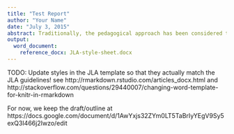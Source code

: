```yaml
---
title: "Test Report"
author: "Your Name"
date: "July 3, 2015"
abstract: Traditionally, the pedagogical approach has been considered the main component responsible for the learning outcomes of a lesson. However, research has also shown the importance of teachers' specific actions and discourse in this regard, especially in authentic face-to-face settings, where unexpected events and opportunities often emerge. So far, this teacher orchestration has been studied through observational analyses and subsequent coding by human experts, but such analyses of teaching practice are not scalable, and cannot be expected to directly benefit practitioners (e.g., for reflection on their everyday practice). In order to help practitioners and researchers in understanding the influence of orchestration in learning in a scalable manner, in this paper we present a method for the automated extraction of the teacher activities and social plane of interaction (also known as an 'orchestration graph'), leveraging machine learning methods and multimodal data gathering with wearable sensors. Our results, based on a dataset of 12 sessions from 2 different teachers, recorded in face-to-face primary/secondary school classrooms, demonstrate the feasibility of the approach and the computational and data gathering tradeoffs that future applications of these methods will face.
output:
  word_document:
    reference_docx: JLA-style-sheet.docx
---
```


TODO: Update styles in the JLA template so that they actually match the JLA guidelines! see http://rmarkdown.rstudio.com/articles_docx.html and http://stackoverflow.com/questions/29440007/changing-word-template-for-knitr-in-rmarkdown

For now, we keep the draft/outline at https://docs.google.com/document/d/1AwYxjs32ZYm0LT5TaBrIyYEgV9Sy5exQ3I466j2Iwzo/edit
